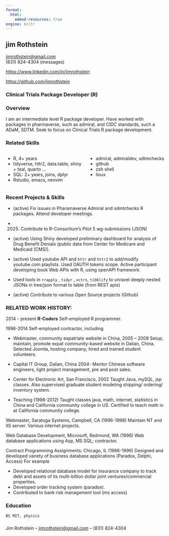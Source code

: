 ```yaml
---
format:
  html:
    embed-resources: true
engine: knitr
---
```


```{=html}
<!-- 
  using bootstrap 2 column grid
-->
```
## jim Rothstein

[jimrothstein\@gmail.com](jimrothstein@gmail.com)\
(831) 824-4304 (messages)

<https://www.linkedin.com/in/jimrothstein>

<https://github.com/jimrothstein>

### Clinical Trials Package Developer (R)

### Overview

I am an intermediate level R package developer. Have worked with
packages in pharmaverse, such as admiral, and CIDC standards, such a
ADaM, SDTM. Seek to focus on Clinical Trials R package development.

### Related Skills

:::: {.columns}

::: {.column width="50%"}


-   R, 4+ years
-   tidyverse, httr2, data.table, shiny + teal, quarto ...
-   SQL: 2+ years, joins, dplyr
-   Rstudio, emacs, neovim
:::

::: {.column width="50%"}
-   admiral, admiraldev, sdtmchecks
-   github
-   zsh shell
-   linux
:::
::::

### Recent Projects & Skills {#recent}

-   (active) Fix issues in Pharamaverse Admiral and sdmtchecks R
    packages.  Attend developer meetings.

-   (2025)  Contribute to R-Consortium's Pilot 5 wg-submissions (JSON)

-   (active) Using Shiny developed preliminary dashboard for analysis of
    Drug Benefit Denials (public data from Center for Medicare and
    Medicaid (CMS)).

-   (active) Used youtube API and `httr` and `httr2` to add/modify
    youtube.com playlists. Used OAUTH tokens scope. Active participant
    developing book Web APIs with R, using openAPI framework.

-   Used tools in `rrapply` , `tidyr` , `vctrs`, `tibblify` to unravel
    deeply nested JSONs in tree/json format to table (from REST apis)

-   (active) Contribute to various Open Source projects (Github)

### RELATED WORK HISTORY:

2014 - present **R-Coders** Self-employed R programmer.

1996-2014 Self-employed contractor, including

-   Webmaster, community expatriate website in China, 2005 – 2008 Setup,
    maintain, promote expat community-based website in Dalian, China.
    Selected Joomla, hosting company, hired and trained student
    volunteers.

-   Capital IT Group, Dalian, China 2004- Mentor Chinese software
    engineers, light project management, pre and post sales.

-   Center for Electronic Art, San Francisco, 2002 Taught Java, mySQL,
    jsp classes. Also supervised graduate student modeling shipping/
    ordering/ inventory system.

-   Teaching (1998-2012) Taught classes java, math, internet, statistics
    in China and California community college in US. Certified to teach
    math in at California community college.

Webmaster, Saratoga Systems, Campbell, CA (1996-1998) Maintain NT and
IIS server. Various internet projects.

Web Database Development, Microsoft, Redmond, WA (1996) Web database
applications using Asp, MS SQL; contractor.

Contract Programming Assignments: Chicago, IL (1986-1996) Designed and
developed variety of business database applications (Paradox, Delphi,
Access) For example

-   Developed relational database model for insurance company to track
    debt and assets of its multi-billion dollar joint
    ventures/commercial properties.\
-   Developed order tracking system (paradox).\
-   Contributed to bank risk management tool (ms access)

### Education {#education}

```         
BS MIT, physics
```

###  {#footer}

Jim Rothstein -- [jimrothstein\@gmail.com](jimrothstein@gmail.com) --
(831) 824-4304

